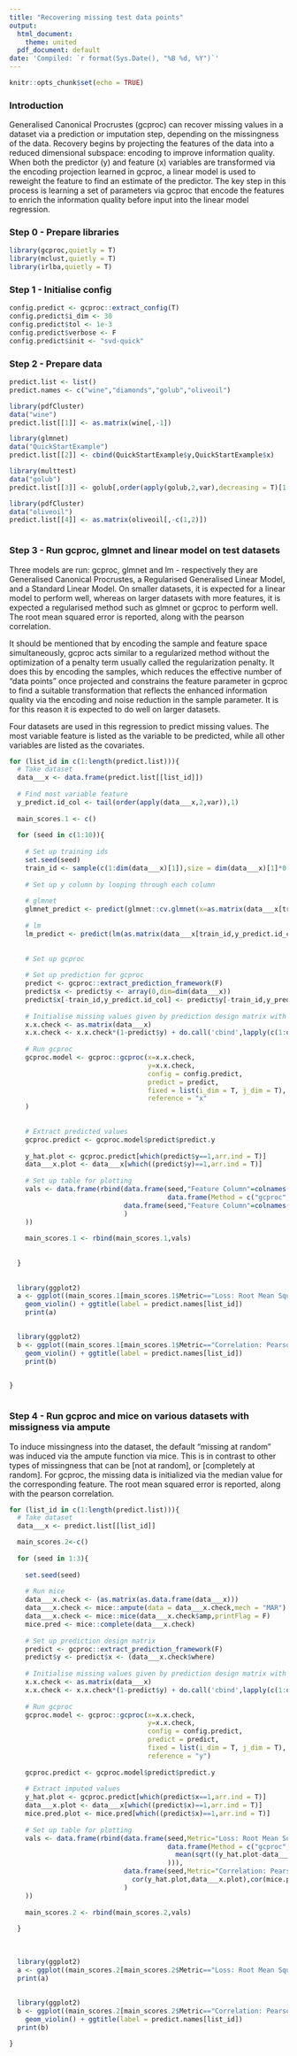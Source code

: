 ```yaml
---
title: "Recovering missing test data points"
output:
  html_document:
    theme: united
  pdf_document: default
date: 'Compiled: `r format(Sys.Date(), "%B %d, %Y")`'
---
```



```r
knitr::opts_chunk$set(echo = TRUE)
```

### Introduction

Generalised Canonical Procrustes (gcproc) can recover missing values in a dataset via a prediction or imputation step, depending on the missingness of the data. Recovery begins by projecting the features of the data into a reduced dimensional subspace: encoding to improve information quality. When both the predictor (y) and feature (x) variables are transformed via the encoding projection learned in gcproc, a linear model is used to reweight the feature to find an estimate of the predictor. The key step in this process is learning a set of parameters via gcproc that encode the features to enrich the information quality before input into the linear model regression.

### Step 0 - Prepare libraries

```r
library(gcproc,quietly = T)
library(mclust,quietly = T)
library(irlba,quietly = T)

```


### Step 1 - Initialise config
```r

config.predict <- gcproc::extract_config(T)
config.predict$i_dim <- 30
config.predict$tol <- 1e-3
config.predict$verbose <- F
config.predict$init <- "svd-quick"

```


### Step 2 - Prepare data

```r

predict.list <- list()
predict.names <- c("wine","diamonds","golub","oliveoil")

library(pdfCluster)
data("wine")
predict.list[[1]] <- as.matrix(wine[,-1])

library(glmnet)
data("QuickStartExample")
predict.list[[2]] <- cbind(QuickStartExample$y,QuickStartExample$x)

library(multtest)
data("golub")
predict.list[[3]] <- golub[,order(apply(golub,2,var),decreasing = T)[1:10]]

library(pdfCluster)
data("oliveoil")
predict.list[[4]] <- as.matrix(oliveoil[,-c(1,2)])



```






### Step 3 - Run gcproc, glmnet and linear model on test datasets

Three models are run: gcproc, glmnet and lm - respectively they are Generalised Canonical Procrustes, a Regularised Generalised Linear Model, and a Standard Linear Model. On smaller datasets, it is expected for a linear model to perform well, whereas on larger datasets with more features, it is expected a regularised method such as glmnet or gcproc to perform well.  The root mean squared error is reported, along with the pearson correlation.

It should be mentioned that by encoding the sample and feature space simultaneously, gcproc acts similar to a regularized method without the optimization of a penalty term usually called the regularization penalty. It does this by encoding the samples, which reduces the effective number of "data points" once projected and constrains the feature parameter in gcproc to find a suitable transformation that reflects the enhanced information quality via the encoding and noise reduction in the sample parameter. It is for this reason it is expected to do well on larger datasets.

Four datasets are used in this regression to predict missing values. The most variable feature is listed as the variable to be predicted, while all other variables are listed as the covariates.

```r

for (list_id in c(1:length(predict.list))){
  # Take dataset
  data___x <- data.frame(predict.list[[list_id]])
  
  # Find most variable feature
  y_predict.id_col <- tail(order(apply(data___x,2,var)),1)
  
  main_scores.1 <- c()
  
  for (seed in c(1:10)){
    
    # Set up training ids
    set.seed(seed)
    train_id <- sample(c(1:dim(data___x)[1]),size = dim(data___x)[1]*0.9)
    
    # Set up y column by looping through each column
    
    # glmnet
    glmnet_predict <- predict(glmnet::cv.glmnet(x=as.matrix(data___x[train_id,-c(y_predict.id_col)]),y=as.matrix(data___x[train_id,y_predict.id_col]),type.measure = "mse"),as.matrix(data___x[-train_id,-c(y_predict.id_col)]), s = "lambda.min")
    
    # lm
    lm_predict <- predict(lm(as.matrix(data___x[train_id,y_predict.id_col])~.,data=data.frame(x=data___x[train_id,-c(y_predict.id_col)])),data.frame(x=data___x[-train_id,-c(y_predict.id_col)]))
    
    
    # Set up gcproc
    
    # Set up prediction for gcproc
    predict <- gcproc::extract_prediction_framework(F)
    predict$x <- predict$y <- array(0,dim=dim(data___x))
    predict$x[-train_id,y_predict.id_col] <- predict$y[-train_id,y_predict.id_col] <- 1
    
    # Initialise missing values given by prediction design matrix with median feature value
    x.x.check <- as.matrix(data___x)
    x.x.check <- x.x.check*(1-predict$y) + do.call('cbind',lapply(c(1:dim(x.x.check*(1-predict$y))[2]),function(X){(predict$y[,X])*median(x.x.check[which((1-predict$y)[,X]==1),X])}))
    
    # Run gcproc
    gcproc.model <- gcproc::gcproc(x=x.x.check,
                                   y=x.x.check,
                                   config = config.predict,
                                   predict = predict,
                                   fixed = list(i_dim = T, j_dim = T),
                                   reference = "x"
    )
    
    
    # Extract predicted values
    gcproc.predict <- gcproc.model$predict$predict.y
    
    y_hat.plot <- gcproc.predict[which(predict$y==1,arr.ind = T)]
    data___x.plot <- data___x[which((predict$y)==1,arr.ind = T)]
    
    # Set up table for plotting
    vals <- data.frame(rbind(data.frame(seed,"Feature Column"=colnames(data___x)[y_predict.id_col],Metric="Loss: Root Mean Squared Error",
                                        data.frame(Method = c("gcproc","glmnet","linear model"),Value=c(mean(sqrt((y_hat.plot-data___x.plot)^2)),mean(sqrt((glmnet_predict-data___x.plot)^2)),mean(sqrt((lm_predict-data___x.plot)^2))))),
                             data.frame(seed,"Feature Column"=colnames(data___x)[y_predict.id_col],Metric="Correlation: Pearson",                                data.frame(Method=c("gcproc","glmnet","linear model"),Value=c(cor(y_hat.plot,data___x.plot),cor(glmnet_predict,data___x.plot),cor(lm_predict,data___x.plot)))
                             )
    ))
    
    main_scores.1 <- rbind(main_scores.1,vals)
    
    
  }
  
  
  library(ggplot2)
  a <- ggplot((main_scores.1[main_scores.1$Metric=="Loss: Root Mean Squared Error",]), aes(x=Metric, y=Value, fill=Method))+ 
    geom_violin() + ggtitle(label = predict.names[list_id])
    print(a)

  
  library(ggplot2)
  b <- ggplot((main_scores.1[main_scores.1$Metric=="Correlation: Pearson",]), aes(x=Metric, y=Value, fill=Method)) +
    geom_violin() + ggtitle(label = predict.names[list_id]) 
    print(b)

  
}



```







### Step 4 - Run gcproc and mice on various datasets with missigness via ampute

To induce missingness into the dataset, the default "missing at random" was induced via the ampute function via mice. This is in contrast to other types of missingness that can be [not at random], or [completely at random]. For gcproc, the missing data is initialized via the median value for the corresponding feature. The root mean squared error is reported, along with the pearson correlation.

```r


for (list_id in c(1:length(predict.list))){
  # Take dataset
  data___x <- predict.list[[list_id]]

  main_scores.2<-c()
  
  for (seed in 1:3){
    
    set.seed(seed)
    
    # Run mice
    data___x.check <- (as.matrix(as.data.frame(data___x)))
    data___x.check <- mice::ampute(data = data___x.check,mech = "MAR")
    data___x.check <- mice::mice(data___x.check$amp,printFlag = F)
    mice.pred <- mice::complete(data___x.check)
    
    # Set up prediction design matrix
    predict <- gcproc::extract_prediction_framework(F)
    predict$y <- predict$x <- (data___x.check$where)
    
    # Initialise missing values given by prediction design matrix with median feature value
    x.x.check <- as.matrix(data___x)
    x.x.check <- x.x.check*(1-predict$y) + do.call('cbind',lapply(c(1:dim(x.x.check*(1-predict$y))[2]),function(X){(predict$y[,X])*median(x.x.check[which((1-predict$y)[,X]==1),X])}))
    
    # Run gcproc
    gcproc.model <- gcproc::gcproc(x=x.x.check,
                                   y=x.x.check,
                                   config = config.predict,
                                   predict = predict,
                                   fixed = list(i_dim = T, j_dim = T),
                                   reference = "y")
    
    gcproc.predict <- gcproc.model$predict$predict.y
    
    # Extract imputed values
    y_hat.plot <- gcproc.predict[which(predict$x==1,arr.ind = T)]
    data___x.plot <- data___x[which((predict$x)==1,arr.ind = T)]
    mice.pred.plot <- mice.pred[which((predict$x)==1,arr.ind = T)]
    
    # Set up table for plotting
    vals <- data.frame(rbind(data.frame(seed,Metric="Loss: Root Mean Squared Error",
                                        data.frame(Method = c("gcproc","mice"),Value=c(
                                          mean(sqrt((y_hat.plot-data___x.plot)^2)),mean(sqrt((mice.pred.plot-data___x.plot)^2))
                                        ))),
                             data.frame(seed,Metric="Correlation: Pearson",                                data.frame(Method=c("gcproc","mice"),Value=c(
                               cor(y_hat.plot,data___x.plot),cor(mice.pred.plot,data___x.plot)))
                             )
    ))
    
    main_scores.2 <- rbind(main_scores.2,vals)
    
  }
  
  
  
  library(ggplot2)
  a <- ggplot((main_scores.2[main_scores.2$Metric=="Loss: Root Mean Squared Error",]), aes(x=Metric, y=Value, fill=Method)) + geom_violin() + ggtitle(label = predict.names[list_id]) 
  print(a)
  
  
  library(ggplot2)
  b <- ggplot((main_scores.2[main_scores.2$Metric=="Correlation: Pearson",]), aes(x=Metric, y=Value, fill=Method)) + 
    geom_violin() + ggtitle(label = predict.names[list_id]) 
  print(b)

}

```




